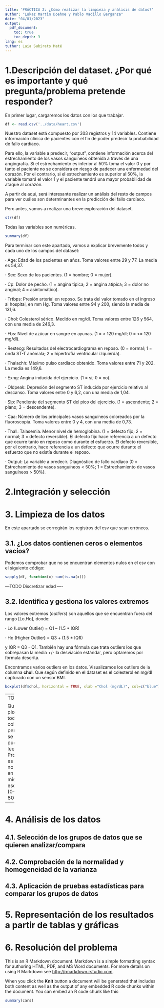 ```yaml
---
title: 'PRÁCTICA 2: ¿Cómo realizar la limpieza y análisis de datos?'
author: "Lukaz Martin Doehne y Pablo Vadillo Berganza"
date: "04/01/2023"
output:
  pdf_document:
    toc: true
    toc_depth: 3
lang: es
tuthor: Laia Subirats Maté
---
```


\pagebreak

# 1.Descripción del dataset. ¿Por qué es importante y qué pregunta/problema pretende responder?

En primer lugar, cargaremos los datos con los que trabajar.

```r
df <- read.csv('../data/heart.csv')
```

Nuestro dataset está compuesto por 303 registros y 14 variables. Contiene información clínica de pacientes con el fin de poder predecir la probabilidad de fallo cardíaco. 


Para ello, la variable a predecir, "output", contiene información acerca del estrechamiento de los vasos sanguíneos obtenida a través de una angiografía. Si el estrechamiento es inferior al 50% toma el valor 0 y por tanto el paciente no se considera en riesgo de padecer una enfermedad del corazón. Por el contrario, si el estrechamiento es superior al 50%, la variable tomará el valor 1 y el paciente tendrá una mayor probabilidad de ataque al corazón.


A partir de aquí, será interesante realizar un análisis del resto de campos para ver cuáles son determinantes en la predicción del fallo cardíaco.


Pero antes, vamos a realizar una breve exploración del dataset.

```r
str(df)
```

Todas las variables son numéricas.

```r
summary(df)
```

Para terminar con este apartado, vamos a explicar brevemente todos y cada uno de los campos del dataset:

  · Age: Edad de los pacientes en años. Toma valores entre 29 y 77. La media es 54,37.
  
  · Sex: Sexo de los pacientes. (1 = hombre; 0 = mujer).
  
  · Cp: Dolor de pecho. (1 = angina típica; 2 = angina atípica; 3 = dolor no anginal; 4 = asintomático).
  
  · Trtbps: Presión arterial en reposo. Se trata del valor tomado en el ingreso al hospital, en mm Hg. Toma valores entre 94 y 200, siendo la media de 131,6.
  
  · Chol: Colesterol sérico. Medido en mg/dl. Toma valores entre 126 y 564, con una media de 246,3.
  
  · Fbs: Nivel de azúcar en sangre en ayunas. (1 = > 120 mg/dl; 0 = <= 120 mg/dl).
  
  · Restecg: Resultados del electrocardiograma en reposo. (0 = normal; 1 = onda ST-T anómala; 2 = hipertrofia ventricular izquierda).
  
  · Thalachh: Máximo pulso cardíaco obtenido. Toma valores entre 71 y 202. La media es 149,6.
  
  · Exng: Angina inducida del ejercicio. (1 = sí; 0 = no).
  
  · Oldpeak: Depresión del segmento ST inducida por ejercicio relativo al descanso. Toma valores entre 0 y 6,2, con una media de 1,04.
  
  · Slp: Pendiente del segmento ST del pico del ejercicio. (1 = ascendente; 2 = plano; 3 = descendente).
  
  · Caa: Número de los principales vasos sanguíneos coloreados por la fluoroscopia. Toma valores entre 0 y 4, con una media de 0,73.
  
  · Thall: Talasemia. Menor nivel de hemoglobina. (1 = defecto fijo; 2 = normal; 3 = defecto reversible). El defecto fijo hace referencia a un defecto que ocurre tanto en reposo como durante el esfuerzo. El defecto reversible, por el contrario, hace referencia a un defecto que ocurre durante el esfuerzo que no existía durante el reposo.

  · Output: La variable a predecir. Diagnóstico de fallo cardíaco (0 = Estrechamiento de vasos sanguíneos < 50%; 1 = Estrechamiento de vasos sanguíneos > 50%).

# 2.Integración y selección 

# 3. Limpieza de los datos

En este apartado se corregirán los registros del csv que sean erróneos.

## 3.1. ¿Los datos contienen ceros o elementos vacíos? 

Podemos comprobar que no se encuentran elementos nulos en el csv con el siguiente código:

```r
sapply(df, function(x) sum(is.na(x)))
```


---TODO
Discretizar edad
----


## 3.2. Identifica y gestiona los valores extremos

Los valores extremos (*outliers*) son aquellos que se encuentran fuera del rango [Lo,Ho], donde:

  · Lo (Lower Outlier) = Q1 – (1.5 * IQR)
  
  · Ho (Higher Outlier) = Q3 + (1.5 * IQR)
  
y IQR = Q3 - Q1. También hay una fórmula que trata outliers los que sobrepasan la media +/- la desviación estándar, pero optaremos por fórmula descrita.


Encontramos varios outliers en los datos. Visualizamos los outliers de la columna **chol**. Que según definido en el dataset es el colesterol en mg/dl capturado con un sensor BMI.

```r
boxplot(df$chol, horizontal = TRUE, xlab ="Chol (mg/dL)", col=c("blue"))
```

---
TODO

Quiza plotear todas las columnas pero que se puedan leer. Problema es que no estan en la misma escala (0-1 y 80-200)

---


# 4. Análisis de los datos

## 4.1. Selección de los grupos de datos que se quieren analizar/compara

## 4.2. Comprobación de la normalidad y homogeneidad de la varianza

## 4.3. Aplicación de pruebas estadísticas para comparar los grupos de datos

# 5. Representación de los resultados a partir de tablas y gráficas

# 6. Resolución del problema

This is an R Markdown document. Markdown is a simple formatting syntax for authoring HTML, PDF, and MS Word documents. For more details on using R Markdown see <http://rmarkdown.rstudio.com>.

When you click the **Knit** button a document will be generated that includes both content as well as the output of any embedded R code chunks within the document. You can embed an R code chunk like this:

```r
summary(cars)
```

